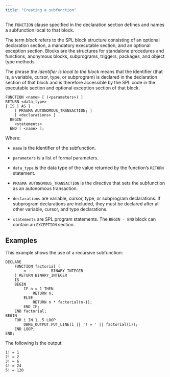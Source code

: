 ```yaml
---
title: "Creating a subfunction"
---
```


<div id="creating_a_subfunction" class="registered_link"></div>

The `FUNCTION` clause specified in the declaration section defines and names a subfunction local to that block.

The term *block* refers to the SPL block structure consisting of an optional declaration section, a mandatory executable section, and an optional exception section. Blocks are the structures for standalone procedures and functions, anonymous blocks, subprograms, triggers, packages, and object type methods.

The phrase *the identifier is local to the block* means that the identifier (that is, a variable, cursor, type, or subprogram) is declared in the declaration section of that block and is therefore accessible by the SPL code in the executable section and optional exception section of that block.

```text
FUNCTION <name> [ (<parameters>) ]
RETURN <data_type>
{ IS | AS }
    [ PRAGMA AUTONOMOUS_TRANSACTION; ]
    [ <declarations> ]
  BEGIN
    <statements>
  END [ <name> ];
```

Where:

-  `name` is the identifier of the subfunction.

-  `parameters` is a list of formal parameters.

-  `data_type` is the data type of the value returned by the function’s `RETURN` statement.

-  `PRAGMA AUTONOMOUS_TRANSACTION` is the directive that sets the subfunction as an autonomous transaction.

-  `declarations` are variable, cursor, type, or subprogram declarations. If subprogram declarations are included, they must be declared after all other variable, cursor, and type declarations.

-  `statements` are SPL program statements. The `BEGIN - END` block can contain an `EXCEPTION` section.

## Examples

This example shows the use of a recursive subfunction:

```text
DECLARE
    FUNCTION factorial (
        n           BINARY_INTEGER
    ) RETURN BINARY_INTEGER
    IS
    BEGIN
        IF n = 1 THEN
            RETURN n;
        ELSE
            RETURN n * factorial(n-1);
        END IF;
    END factorial;
BEGIN
    FOR i IN 1..5 LOOP
        DBMS_OUTPUT.PUT_LINE(i || '! = ' || factorial(i));
    END LOOP;
END;
```

The following is the output:

```text
1! = 1
2! = 2
3! = 6
4! = 24
5! = 120
```
